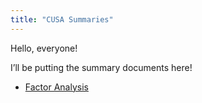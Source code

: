 ```yaml
---
title: "CUSA Summaries"
---
```


Hello, everyone!

I'll be putting the summary documents here!


- [Factor Analysis](./summary_fa_1.html)

